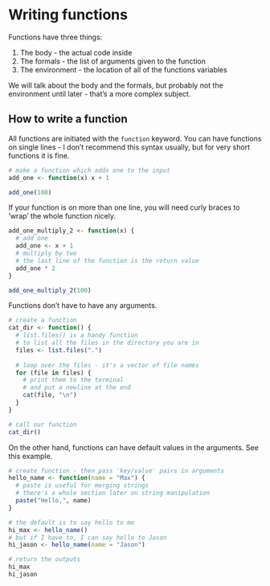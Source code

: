 # Writing functions

Functions have three things:

1. The body - the actual code inside
2. The formals - the list of arguments given to the function
3. The environment - the location of all of the functions variables

We will talk about the body and the formals, but probably not the environment until
later - that's a more complex subject.

## How to write a function

All functions are initiated with the `function` keyword. You can have functions
on single lines - I don't recommend this syntax usually, but for very short 
functions it is fine.

```r
# make a function which adds one to the input
add_one <- function(x) x + 1

add_one(100)
```

If your function is on more than one line, you will need curly braces to 'wrap'
the whole function nicely.

```r
add_one_multiply_2 <- function(x) {
  # add one
  add_one <- x + 1
  # multiply by two
  # the last line of the function is the return value
  add_one * 2
}

add_one_multiply_2(100)
```

Functions don't have to have any arguments.

```r
# create a function
cat_dir <- function() {
  # list.files() is a handy function
  # to list all the files in the directory you are in
  files <- list.files(".")
  
  # loop over the files - it's a vector of file names
  for (file in files) {
    # print them to the terminal
    # and put a newline at the end
    cat(file, "\n")
  }
}

# call our function
cat_dir()
```
On the other hand, functions can have default values in the arguments. See this 
example.

```r
# create function - then pass 'key/value' pairs in arguments
hello_name <- function(name = "Max") {
  # paste is useful for merging strings
  # there's a whole section later on string manipulation
  paste("Hello,", name)
}

# the default is to say hello to me
hi_max <- hello_name()
# but if I have to, I can say hello to Jason
hi_jason <- hello_name(name = "Jason")

# return the outputs
hi_max
hi_jason
```


